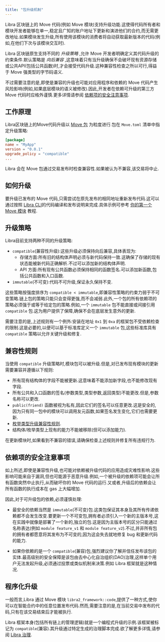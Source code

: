 ```yaml
---
title: "包升级机制"
---
```



Libra 区块链上的 Move 代码(例如 Move 模块)支持升级功能.这使得代码所有者和模块开发者能够在单一,稳定且广知的账户地址下更新和演进他们的合约,而无需更改地址.如果模块发生升级,所有使用该模块的消费者将自动获取最新版本的代码(例如,在他们下次与该模块交互时).

Libra 区块链原生支持不同的 _升级策略_ ,允许 Move 开发者明确定义其代码升级的约束条件.默认策略是 _向后兼容_ ,这意味着只有当升级确保不会破坏现有资源存储或公共API(包括公共函数)时,才会接受代码升级.这种兼容性检查之所以可行,得益于 Move 强类型的字节码语义.

不过需要注意的是,即使是兼容的升级也可能对应用程序和依赖的 Move 代码产生风险影响(例如,如果底层模块的语义被修改).因此,开发者在依赖可升级的第三方 Move 代码时应格外谨慎.更多详情请参阅 [依赖项的安全注意事项](#依赖项的安全注意事项).

## 工作原理

Libra区块链上的Move代码升级以 [Move 包](/zh/build/smart-contracts/book/packages) 为粒度进行.包在 `Move.toml` 清单中指定升级策略:

```toml
[package]
name = "MyApp"
version = "0.0.1"
upgrade_policy = "compatible"
...
```

<Aside type="note">
  Libra 会在 Move 包通过交易发布时检查兼容性.如果被认为不兼容,该交易将中止.
</Aside>

## 如何升级

要升级已发布的 Move 代码,只需尝试在原先发布的相同地址重新发布代码.这可以通过按照 [Libra CLI](/zh/build/cli/working-with-move-contracts)的代码编译和发布说明来完成.具体示例可参考 [你的第一个 Move 模块](/zh/build/guides/first-move-module) 教程.

## 升级策略

Libra目前支持两种不同的升级策略:

- `compatible`(兼容性升级):这些升级必须保持向后兼容,具体表现为:
  - 存储方面:所有旧的结构体声明必须与新代码保持一致.这确保了存储的现有状态能被新代码正确解析.不过可以添加新的结构体声明.
  - API 方面:所有现有公共函数必须保持相同的函数签名.可以添加新函数,包括公共函数和入口函数.
- `immutable`(不可变):代码不可升级,保证永久保持不变.

这些策略按强度排序为 `compatible < immutable`,即兼容性策略的约束力弱于不可变策略.链上包的策略只能只会变得更强,而不会减弱.此外,一个包的所有依赖项的策略必须强于或等于给定包的策略.例如,一个 `immutable` 包不能直接或间接引用 `compatible` 包.这为用户提供了保障,确保不会在底层发生意外的更新.

需要注意的是,上述规则有一个例外:安装在地址 `0x1` 到 `0xa` 的框架包不受依赖检查的限制.这是必要的,以便可以基于标准库定义一个 `immutable` 包,这些标准库具有 `compatible` 策略以允许关键升级和修复.

## 兼容性规则

当使用 `compatible` 升级策略时,模块包可以被升级.但是,对已发布现有模块的更新需要兼容并遵循以下规则:

- 所有现有结构体的字段不能被更新.这意味着不能添加新字段,也不能修改现有字段.
- 所有公共和入口函数的签名(参数类型,类型参数,返回类型)不能更改.但是,参数名称可以更改.
- `public(friend)` 函数被视为私有,因此它们的签名可以任意更改.这是安全的,因为只有同一包中的模块可以调用友元函数,如果签名发生变化,它们也需要更新.
- [枚举类型升级兼容性规则](/zh/build/smart-contracts/book/enums#枚举类型升级兼容性).
- 结构体/枚举类型上现有的能力不能被移除(但可以添加能力).

在更新模块时,如果看到不兼容的错误,请确保检查上述规则并修复所有违规行为.

## 依赖项的安全注意事项

如上所述,即使是兼容性升级,也可能对依赖被升级代码的应用造成灾难性影响.这些影响可能来自于漏洞,但也可能源于恶意升级.例如,一个被升级的依赖项可能会让所有函数突然中止执行,从而破坏你的 Move 代码的运行.又或者,升级后的依赖会让所有函数的执行成本在 gas 上大幅增加.

因此,对于可升级包的依赖,必须谨慎处理:

- 最安全的依赖当然是 `immutable`(不可变)包.这类包保证其本身及其所有传递依赖都不会发生改变.要更新一个不可变包,拥有者必须引入一个新的主版本号,这在实践中就像是部署了一个新的,独立的包.这是因为主版本号的区分只能通过名称表达(例如 `module feature_v1` 和 `module feature_v2`).不过,并非所有包的拥有者都愿意将其发布为不可变的,因为这会失去就地修复 bug 和更新代码的能力.

- 如果你依赖的是一个 `compatible`(兼容)包,强烈建议你了解并信任发布该包的实体.最高级别的安全保障是该包由去中心化自治组织(DAO)治理,这样单个用户无法发起升级,必须通过投票或类似机制来决策.例如 Libra 框架就是这种情况.

## 程序化升级

一般而言,Libra 通过 Move 模块 `libra2_framework::code`,提供了一种方式,使你可以在智能合约中的任意位置发布代码.然而,需要注意的是,在当前交易中发布的代码,只有在该交易结束后才能被执行.

Libra 框架本身(包括所有链上的管理逻辑)就是一个编程式升级的示例.该框架被标记为 `compatible`(兼容).其升级通过特定生成的治理脚本完成.欲了解更多详情,请参阅 [Libra 治理](/zh/network/blockchain/governance).
